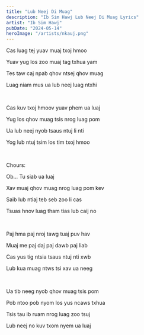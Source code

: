 ```yaml
---
title: "Lub Neej Di Muag"
description: "Ib Sim Hawj Lub Neej Di Muag Lyrics"
artist: "Ib Sim Hawj"
pubDate: "2024-05-14"
heroImage: "/artists/nkauj.png"
---
```


Cas luag tej yuav muaj txoj hmoo

Yuav yug los zoo muaj tag txhua yam

Tes taw caj npab qhov ntsej qhov muag

Luag niam mus ua lub neej luag ntxhi

<br />

Cas kuv txoj hmoov yuav phem ua luaj

Yug los qhov muag tsis nrog luag pom

Ua lub neej nyob tsaus ntuj li nti

Yog lub ntuj tsim los tim txoj hmoo

<br />

Chours:

Ob... Tu siab ua luaj

Xav muaj qhov muag nrog luag pom kev

Saib lub ntiaj teb seb zoo li cas

Tsuas hnov luag tham tias lub caij no

<br />

Paj hma paj nroj tawg tuaj puv hav

Muaj me paj daj paj dawb paj liab

Cas yus tig ntsia tsaus ntuj nti xwb

Lub kua muag ntws tsi xav ua neeg

<br />

Ua tib neeg nyob qhov muag tsis pom

Pob ntoo pob nyom los yus ncaws txhua

Tsis tau ib ruam nrog luag zoo tsuj

Lub neej no kuv txom nyem ua luaj
